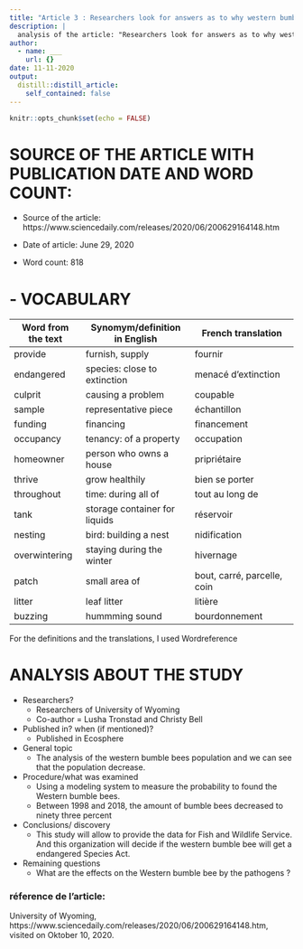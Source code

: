 ```yaml
---
title: "Article 3 : Researchers look for answers as to why western bumblebees are declining"
description: |
  analysis of the article: "Researchers look for answers as to why western bumblebees are declining".
author:
  - name: ___
    url: {}
date: 11-11-2020
output:
  distill::distill_article:
    self_contained: false
---
```


```r
knitr::opts_chunk$set(echo = FALSE)
```


# SOURCE OF THE ARTICLE WITH PUBLICATION DATE AND WORD COUNT: 

* Source of the article: https://www.sciencedaily.com/releases/2020/06/200629164148.htm


* Date of article: June 29, 2020

* Word count: 818

# - VOCABULARY

| Word from the text | Synomym/definition in English | French translation          |
|--------------------|-------------------------------|-----------------------------|
| provide            | furnish, supply               | fournir                     |
| endangered         | species: close to extinction  | menacé d'extinction         |
| culprit            | causing a problem             | coupable                    |
| sample             | representative piece          | échantillon                 |
| funding            | financing                     | financement                 |
| occupancy          | tenancy: of a property        | occupation                  |
| homeowner          | person who owns a house       | pripriétaire                |
| thrive             | grow healthily                | bien se porter              |
| throughout         | time: during all of           | tout au long de             |
| tank               | storage container for liquids | réservoir                   |
| nesting            | bird: building a nest         | nidification                |
| overwintering      | staying during the winter     | hivernage                   |
| patch              | small area of                 | bout, carré, parcelle, coin |
| litter             | leaf litter                   | litière                     |
| buzzing            | hummming sound                | bourdonnement               |

For the definitions and the translations, I used Wordreference

# ANALYSIS ABOUT THE STUDY

* Researchers?
    +	Researchers of University of Wyoming
    +	Co-author = Lusha Tronstad and Christy Bell


* Published in? when (if mentioned)? 
    + Published in Ecosphere

* General topic
    + The analysis of the western bumble bees population and we can see that the population decrease. 

* Procedure/what was examined 
    +	Using a modeling system to measure the probability to found the Western bumble bees.
    +	Between 1998 and 2018, the amount of bumble bees decreased to ninety three percent


* Conclusions/ discovery 
    + This study will allow to provide the data for Fish and Wildlife Service. And this organization will decide if the western bumble bee will  get a endangered Species Act.


* Remaining questions
    + What are the effects on the Western bumble bee by the pathogens ?


### réference de l'article:

University of Wyoming, https://www.sciencedaily.com/releases/2020/06/200629164148.htm, visited on Oktober 10, 2020.


